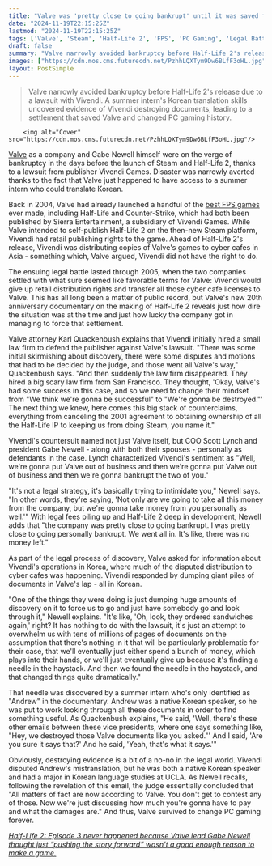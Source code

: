 ```yaml
---
title: "Valve was 'pretty close to going bankrupt' until it was saved from a pre-Half-Life 2 lawsuit by a summer intern who happened to major in Korean language studies"
date: "2024-11-19T22:15:25Z"
lastmod: "2024-11-19T22:15:25Z"
tags: ['Valve', 'Steam', 'Half-Life 2', 'FPS', 'PC Gaming', 'Legal Battle', 'Vivendi Games', 'Cyber Cafes', 'Game Development']
draft: false
summary: "Valve narrowly avoided bankruptcy before Half-Life 2's release due to a lawsuit with Vivendi.  A summer intern's Korean translation skills uncovered evidence of Vivendi destroying documents, leading to a settlement that saved Valve and changed PC gaming history."
images: ["https://cdn.mos.cms.futurecdn.net/PzhhLQXTym9Dw6BLfF3oHL.jpg"]
layout: PostSimple
---
```

> Valve narrowly avoided bankruptcy before Half-Life 2's release due to a lawsuit with Vivendi.  A summer intern's Korean translation skills uncovered evidence of Vivendi destroying documents, leading to a settlement that saved Valve and changed PC gaming history.


        <img alt="Cover" src="https://cdn.mos.cms.futurecdn.net/PzhhLQXTym9Dw6BLfF3oHL.jpg"/>
        
[Valve](https://www.gamesradar.com/tag/valve/) as a company and Gabe Newell himself were on the verge of bankruptcy in the days before the launch of Steam and Half-Life 2, thanks to a lawsuit from publisher Vivendi Games. Disaster was narrowly averted thanks to the fact that Valve just happened to have access to a summer intern who could translate Korean.

Back in 2004, Valve had already launched a handful of the [best FPS games](https://www.gamesradar.com/best-fps-games/) ever made, including Half-Life and Counter-Strike, which had both been published by Sierra Entertainment, a subsidiary of Vivendi Games. While Valve intended to self-publish Half-Life 2 on the then-new Steam platform, Vivendi had retail publishing rights to the game. Ahead of Half-Life 2's release, Vivendi was distributing copies of Valve's games to cyber cafes in Asia - something which, Valve argued, Vivendi did not have the right to do.

The ensuing legal battle lasted through 2005, when the two companies settled with what sure seemed like favorable terms for Valve: Vivendi would give up retail distribution rights and transfer all those cyber cafe licenses to Valve. This has all long been a matter of public record, but Valve's new 20th anniversary documentary on the making of Half-Life 2 reveals just how dire the situation was at the time and just how lucky the company got in managing to force that settlement.

Valve attorney Karl Quackenbush explains that Vivendi initially hired a small law firm to defend the publisher against Valve's lawsuit. "There was some initial skirmishing about discovery, there were some disputes and motions that had to be decided by the judge, and those went all Valve's way," Quackenbush says. "And then suddenly the law firm disappeared. They hired a big scary law firm from San Francisco. They thought, 'Okay, Valve's had some success in this case, and so we need to change their mindset from "We think we're gonna be successful" to "We're gonna be destroyed."' The next thing we knew, here comes this big stack of counterclaims, everything from canceling the 2001 agreement to obtaining ownership of all the Half-Life IP to keeping us from doing Steam, you name it."

Vivendi's countersuit named not just Valve itself, but COO Scott Lynch and president Gabe Newell - along with both their spouses - personally as defendants in the case. Lynch characterized Vivendi's sentiment as "Well, we're gonna put Valve out of business and then we're gonna put Valve out of business and then we're gonna bankrupt the two of you."

"It's not a legal strategy, it's basically trying to intimidate you," Newell says. "In other words, they're saying, 'Not only are we going to take all this money from the company, but we're gonna take money from you personally as well.'" With legal fees piling up and Half-Life 2 deep in development, Newell adds that "the company was pretty close to going bankrupt. I was pretty close to going personally bankrupt. We went all in. It's like, there was no money left."

As part of the legal process of discovery, Valve asked for information about Vivendi's operations in Korea, where much of the disputed distribution to cyber cafes was happening. Vivendi responded by dumping giant piles of documents in Valve's lap - all in Korean.

"One of the things they were doing is just dumping huge amounts of discovery on it to force us to go and just have somebody go and look through it," Newell explains. "It's like, 'Oh, look, they ordered sandwiches again,' right? It has nothing to do with the lawsuit, it's just an attempt to overwhelm us with tens of millions of pages of documents on the assumption that there's nothing in it that will be particularly problematic for their case, that we'll eventually just either spend a bunch of money, which plays into their hands, or we'll just eventually give up because it's finding a needle in the haystack. And then we found the needle in the haystack, and that changed things quite dramatically."

That needle was discovered by a summer intern who's only identified as "Andrew" in the documentary. Andrew was a native Korean speaker, so he was put to work looking through all these documents in order to find something useful. As Quackenbush explains, "He said, 'Well, there's these other emails between these vice presidents, where one says something like, "Hey, we destroyed those Valve documents like you asked."' And I said, 'Are you sure it says that?' And he said, 'Yeah, that's what it says.'"

Obviously, destroying evidence is a bit of a no-no in the legal world. Vivendi disputed Andrew's mistranslation, but he was both a native Korean speaker and had a major in Korean language studies at UCLA. As Newell recalls, following the revelation of this email, the judge essentially concluded that "All matters of fact are now according to Valve. You don't get to contest any of those. Now we're just discussing how much you're gonna have to pay and what the damages are." And thus, Valve survived to change PC gaming forever.

[<em>Half-Life 2: Episode 3 never happened because Valve lead Gabe Newell thought just “pushing the story forward” wasn’t a good enough reason to make a game.</em>](https://www.gamesradar.com/games/fps/half-life-2-episode-3-never-happened-because-valve-lead-gabe-newell-thought-just-pushing-the-story-forward-wasnt-a-good-enough-reason-to-make-a-game/)
        